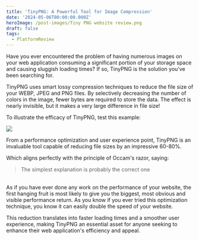 ```yaml
---
title: 'TinyPNG: A Powerful Tool for Image Compression'
date: '2024-05-06T00:00:00.000Z'
heroImage: /post-images/Tiny PNG website review.png
draft: false
tags:
  - PlatformReview
---
```


Have you ever encountered the problem of having numerous images on your web application consuming a significant portion of your storage space and causing sluggish loading times? If so, TinyPNG is the solution you've been searching for.

TinyPNG uses smart lossy compression techniques to reduce the file size of your WEBP, JPEG and PNG files. By selectively decreasing the number of colors in the image, fewer bytes are required to store the data. The effect is nearly invisible, but it makes a very large difference in file size!

To illustrate the efficacy of TinyPNG, test this example:

![](</post-images/Tiny PNG ILLUSTRATION.png>)

From a performance optimization and user experience point, TinyPNG is an invaluable tool capable of reducing file sizes by an impressive 60-80%.

Which aligns perfectly with the principle of Occam's razor, saying:

> The simplest explanation is probably the correct one

\
As if you have ever done any work on the performance of your website, the first hanging fruit is most likely to give you the biggest, most obvious and visible performance return. As you know if you ever tried this optimization technique, you know it can easily double the speed of your website.

This reduction translates into faster loading times and a smoother user experience, making TinyPNG an essential asset for anyone seeking to enhance their web application's efficiency and appeal.
